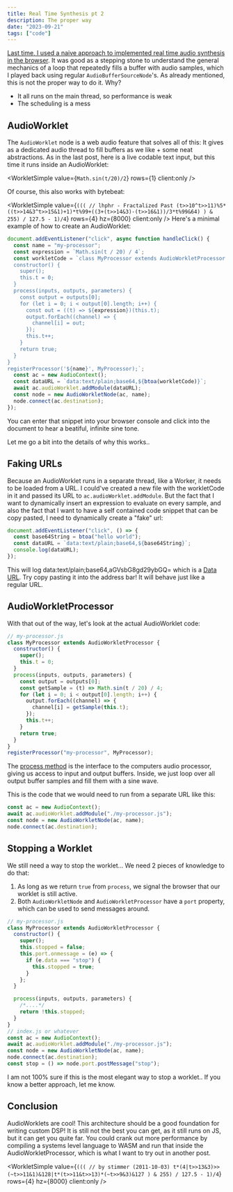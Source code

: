 ```yaml
---
title: Real Time Synthesis pt 2
description: The proper way
date: "2023-09-21"
tags: ["code"]
---
```



[Last time, I used a naive approach to implemented real time audio synthesis in the browser](https://loophole-letters.netlify.app/real-time-synthesis/).
It was good as a stepping stone to understand the general mechanics of a loop that repeatedly fills a buffer with audio samples,
which I played back using regular `AudioBufferSourceNode`'s. As already mentioned, this is not the proper way to do it. Why?

- It all runs on the main thread, so performance is weak
- The scheduling is a mess

## AudioWorklet

The `AudioWorklet` node is a web audio feature that solves all of this: It gives as a dedicated audio thread to fill buffers as we like + some neat abstractions.
As in the last post, here is a live codable text input, but this time it runs inside an AudioWorklet:

<WorkletSimple value={`Math.sin(t/20)/2`} rows={1} client:only />

Of course, this also works with bytebeat:

<WorkletSimple
  value={`((( // lhphr - Fractalized Past
(t>>10^t>>11)%5*((t>>14&3^t>>15&1)+1)*t%99+((3+(t>>14&3)-(t>>16&1))/3*t%99&64)
) & 255) / 127.5 - 1)/4`}
  rows={4}
  hz={8000}
  client:only
/>
Here's a minimal example of how to create an AudioWorklet:

```js
document.addEventListener("click", async function handleClick() {
  const name = "my-processor";
  const expression = `Math.sin(t / 20) / 4`;
  const workletCode = `class MyProcessor extends AudioWorkletProcessor {
  constructor() {
    super();
    this.t = 0;
  }
  process(inputs, outputs, parameters) {
    const output = outputs[0];
    for (let i = 0; i < output[0].length; i++) {
      const out = ((t) => ${expression})(this.t);
      output.forEach((channel) => {
        channel[i] = out;
      });
      this.t++;
    }
    return true;
  }
}
registerProcessor('${name}', MyProcessor);`;
  const ac = new AudioContext();
  const dataURL = `data:text/plain;base64,${btoa(workletCode)}`;
  await ac.audioWorklet.addModule(dataURL);
  const node = new AudioWorkletNode(ac, name);
  node.connect(ac.destination);
});
```

You can enter that snippet into your browser console and click into the document to hear a beatiful, infinite sine tone.

Let me go a bit into the details of why this works..

## Faking URLs

Because an AudioWorklet runs in a separate thread, like a Worker, it needs to be loaded from a URL.
I could've created a new file with the workletCode in it and passed its URL to `ac.audioWorklet.addModule`.
But the fact that I want to dynamically insert an expression to evaluate on every sample, and also the fact that
I want to have a self contained code snippet that can be copy pasted, I need to dynamically create a "fake" url:

```js
document.addEventListener("click", () => {
  const base64String = btoa("hello world");
  const dataURL = `data:text/plain;base64,${base64String}`;
  console.log(dataURL);
});
```

This will log data:text/plain;base64,aGVsbG8gd29ybGQ= which is a [Data URL](https://developer.mozilla.org/en-US/docs/Web/HTTP/Basics_of_HTTP/Data_URLs).
Try copy pasting it into the address bar! It will behave just like a regular URL.

## AudioWorkletProcessor

With that out of the way, let's look at the actual AudioWorklet code:

```js
// my-processor.js
class MyProcessor extends AudioWorkletProcessor {
  constructor() {
    super();
    this.t = 0;
  }
  process(inputs, outputs, parameters) {
    const output = outputs[0];
    const getSample = (t) => Math.sin(t / 20) / 4;
    for (let i = 0; i < output[0].length; i++) {
      output.forEach((channel) => {
        channel[i] = getSample(this.t);
      });
      this.t++;
    }
    return true;
  }
}
registerProcessor("my-processor", MyProcessor);
```

The [process method](https://developer.mozilla.org/en-US/docs/Web/API/AudioWorkletProcessor/process) is the interface to the computers audio processor, giving us access to input and output buffers.
Inside, we just loop over all output buffer samples and fill them with a sine wave.

This is the code that we would need to run from a separate URL like this:

```js
const ac = new AudioContext();
await ac.audioWorklet.addModule("./my-processor.js");
const node = new AudioWorkletNode(ac, name);
node.connect(ac.destination);
```

## Stopping a Worklet

We still need a way to stop the worklet... We need 2 pieces of knowledge to do that:

1. As long as we return `true` from `process`, we signal the browser that our worklet is still active.
2. Both `AudioWorkletNode` and `AudioWorkletProcessor` have a `port` property, which can be used to send messages around.

```js
// my-processor.js
class MyProcessor extends AudioWorkletProcessor {
  constructor() {
    super();
    this.stopped = false;
    this.port.onmessage = (e) => {
      if (e.data === "stop") {
        this.stopped = true;
      }
    };
  }

  process(inputs, outputs, parameters) {
    /*....*/
    return !this.stopped;
  }
}
// index.js or whatever
const ac = new AudioContext();
await ac.audioWorklet.addModule("./my-processor.js");
const node = new AudioWorkletNode(ac, name);
node.connect(ac.destination);
const stop = () => node.port.postMessage("stop");
```

I am not 100% sure if this is the most elegant way to stop a worklet.. If you know a better approach, let me know.

## Conclusion

AudioWorklets are cool! This architecture should be a good foundation for writing custom DSP!
It is still not the best you can get, as it still runs on JS, but it can get you quite far.
You could crank out more performance by compiling a systems level language to WASM and run that inside the AudioWorkletProcessor,
which is what I want to try out in another post.

<WorkletSimple
  value={`((( // by stimmer (2011-10-03)
t*(4|t>>13&3)>>(~t>>11&1)&128|t*(t>>11&t>>13)*(~t>>9&3)&127
) & 255) / 127.5 - 1)/4`}
  rows={4}
  hz={8000}
  client:only
/>
